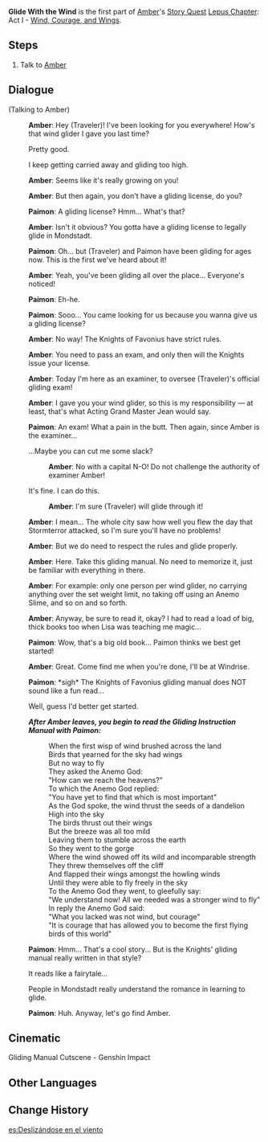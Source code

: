 {{Quest Infobox
|image         = Story Quest Amber A1 Glide with the Wind.png
|id            = 00481
|type          = Story
|chapter       = Lepus Chapter
|actNum        = I
|part          = 1
|act           = Wind, Courage, and Wings
|character     = Amber
|description   = [[Amber]] wishes to discuss the matter of how you've been using your [[Wind Glider]]...
|requirement   = Complete [[The Outlander Who Caught the Wind]] and reach [[Adventure Rank]] 8
|startLocation = [[City of Mondstadt|Mondstadt]], [[Mondstadt]]
|next          = License to Glide
|exp           = 125
|mora          = 2,750
|other         = {{Card|Wanderer's Advice|7}}{{Card|Fine Enhancement Ore|3}}{{Card|Wind, Courage, and Wings|1|link=Wind, Courage, and Wings (Book)}}
|characters    = Amber;Paimon;Traveler
|voiced        = yes
}}
'''Glide With the Wind''' is the first part of [[Amber]]'s [[Story Quest]] [[Lepus Chapter]]: Act I - [[Wind, Courage, and Wings]].

==Steps==
# Talk to [[Amber]]

==Dialogue==
{{dialogue start}}
;(Talking to Amber)
:{{A|vo ablq001 1 ambor 01.ogg}} '''Amber''': Hey (Traveler)! I've been looking for you everywhere! How's that wind glider I gave you last time?
:{{DIcon}} Pretty good.
:{{DIcon}} I keep getting carried away and gliding too high.
:{{A|vo ablq001 1 ambor 02.ogg}} '''Amber''': Seems like it's really growing on you!
:{{A|vo ablq001 1 ambor 03.ogg}} '''Amber''': But then again, you don't have a gliding license, do you?
:{{A|vo ablq001 1 paimon 01.ogg}} '''Paimon''': A gliding license? Hmm... What's that?
:{{A|vo ablq001 1 ambor 04.ogg}} '''Amber''': Isn't it obvious? You gotta have a gliding license to legally glide in Mondstadt.
:{{A|vo ablq001 1 paimon 02a.ogg}}<!--{{A|vo ablq001 1 paimon 02b.ogg}}--> '''Paimon''': Oh... but (Traveler) and Paimon have been gliding for ages now. This is the first we've heard about it!
:{{A|vo ablq001 1 ambor 05.ogg}} '''Amber''': Yeah, you've been gliding all over the place... Everyone's noticed!
:{{A|vo ablq001 1 paimon 03.ogg}} '''Paimon''': Eh-he.
:{{A|vo ablq001 1 paimon 04.ogg}} '''Paimon''': Sooo... You came looking for us because you wanna give us a gliding license?
:{{A|vo ablq001 1 ambor 06.ogg}} '''Amber''': No way! The Knights of Favonius have strict rules.
:{{A|vo ablq001 1 ambor 07.ogg}} '''Amber''': You need to pass an exam, and only then will the Knights issue your license.
:{{A|vo ablq001 1 ambor 08.ogg}} '''Amber''': Today I'm here as an examiner, to oversee (Traveler)'s official gliding exam!
:{{A|vo ablq001 1 ambor 09.ogg}} '''Amber''': I gave you your wind glider, so this is my responsibility &mdash; at least, that's what Acting Grand Master Jean would say.
:{{A|vo ablq001 1 paimon 05.ogg}} '''Paimon''': An exam! What a pain in the butt. Then again, since Amber is the examiner...
:{{DIcon}} ...Maybe you can cut me some slack?
::{{A|vo ablq001 1 ambor 10.ogg}} '''Amber''': No with a capital N-O! Do not challenge the authority of examiner Amber!
:{{DIcon}} It's fine. I can do this.
::{{A|vo ablq001 1 ambor 11.ogg}} '''Amber''': I'm sure (Traveler) will glide through it!
:{{A|vo ablq001 1 ambor 12.ogg}} '''Amber''': I mean... The whole city saw how well you flew the day that Stormterror attacked, so I'm sure you'll have no problems!
:{{A|vo ablq001 1 ambor 13.ogg}} '''Amber''': But we do need to respect the rules and glide properly.
:{{A|vo ablq001 1 ambor 14.ogg}} '''Amber''': Here. Take this gliding manual. No need to memorize it, just be familiar with everything in there.
:{{A|vo ablq001 1 ambor 15.ogg}} '''Amber''': For example: only one person per wind glider, no carrying anything over the set weight limit, no taking off using an Anemo Slime, and so on and so forth.
:{{A|vo ablq001 1 ambor 16.ogg}} '''Amber''': Anyway, be sure to read it, okay? I had to read a load of big, thick books too when Lisa was teaching me magic...
:{{A|vo ablq001 1 paimon 06.ogg}} '''Paimon''': Wow, that's a big old book... Paimon thinks we best get started!
:{{A|vo ablq001 1 ambor 17.ogg}} '''Amber''': Great. Come find me when you're done, I'll be at Windrise.
:{{A|vo ablq001 2 paimon 01.ogg}} '''Paimon''': *sigh* The Knights of Favonius gliding manual does NOT sound like a fun read...
:{{DIcon}} Well, guess I'd better get started.

:{{Color|menu|You open the instruction manual expecting it to be a tedious chore, but to your surprise, you are met with a charming tale about baby birds learning to fly...}}
:'''''After Amber leaves, you begin to read the Gliding Instruction Manual with Paimon:'''''
::When the first wisp of wind brushed across the land
::Birds that yearned for the sky had wings
::But no way to fly
::They asked the Anemo God:
::"How can we reach the heavens?"
::To which the Anemo God replied:
::"You have yet to find that which is most important"
::As the God spoke, the wind thrust the seeds of a dandelion
::High into the sky
::The birds thrust out their wings
::But the breeze was all too mild
::Leaving them to stumble across the earth
::So they went to the gorge
::Where the wind showed off its wild and incomparable strength
::They threw themselves off the cliff
::And flapped their wings amongst the howling winds
::Until they were able to fly freely in the sky
::To the Anemo God they went, to gleefully say:
::"We understand now! All we needed was a stronger wind to fly"
::In reply the Anemo God said:
::"What you lacked was not wind, but courage"
::"It is courage that has allowed you to become the first flying birds of this world"
:{{A|vo ablq001 3 paimon 01.ogg}} '''Paimon''': Hmm... That's a cool story... But is the Knights' gliding manual really written in that style?
:{{DIcon}} It reads like a fairytale...
:{{DIcon}} People in Mondstadt really understand the romance in learning to glide.
:{{A|vo ablq001 3 paimon 02.ogg}} '''Paimon''': Huh. Anyway, let's go find Amber.
{{dialogue end}}

==Cinematic==
<gallery hideaddbutton="true" captionalign="center">
Gliding Manual Cutscene - Genshin Impact
</gallery>

==Other Languages==
{{Other Languages
|en      = Glide With the Wind
|zhs     = 风之翼随风而起
|zhs_rm  = Fēng zhī Yì Suí Fēng Ér Qǐ
|zht     = 風之翼隨風而起
|zht_rm  = Fēng zhī Yì Suí Fēng Ér Qǐ
|zh_tl   = 
|ja      = 風の翼、風に乗って飛ぶ
|ja_rm   = Kaze no Tsubasa, Kaze ni Notte Tobu
|ja_tl   = Wings of Wind, Riding and Flying with the Wind
|ko      = 바람과 함께 나는 바람의 날개
|ko_rm   = 
|ko_tl   = 
|es      = Deslizándose en el viento
|es_tl   = Gliding on the Wind
|fr      = Planer avec le vent
|fr_tl   = Glide With the Wind
|ru      = Лети как ветер
|ru_tl   = 
|th      = ร่อนเวหาไปกับสายลม
|th_rm   = 
|th_tl   = 
|vi      = Phong Chi Dực Theo Gió Bay Cao
|vi_tl   = 
|de      = Mit dem Gleiter in die Luft
|de_tl   = With a Glider in the Air
|id      = Meluncur Bersama Angin
|id_tl   = Glide With the Wind
|pt      = Plane com Vento
|pt_tl   = 
}}

==Change History==
{{Change History|1.0}}
[[es:Deslizándose en el viento]]